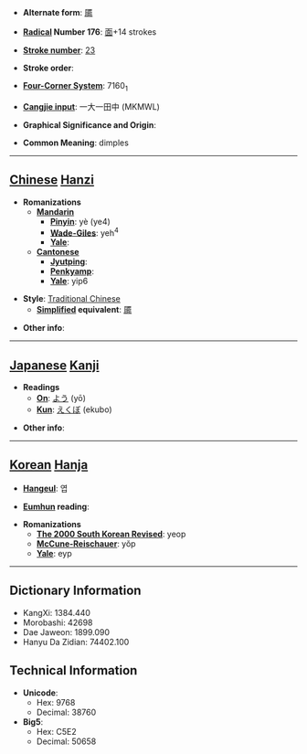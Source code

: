 * '''Alternate form''': [[靥]]

* '''[[Wiktionary:Chinese radical index| Radical]] Number 176''': [[Wiktionary:Chinese radical index 面|面]]+14 strokes

* '''[[Wiktionary:Chinese total strokes index|Stroke number]]''': [[Wiktionary:Chinese total strokes index 23|23]]

* '''Stroke order''': 

* '''[[Wiktionary:Chinese four corner index|Four-Corner System]]''': 7160<sub>1</sub>

* '''[[Wiktionary:Chinese Cangjie index|Cangjie input]]''': 一大一田中 (MKMWL)

* '''Graphical Significance and Origin''': 

* '''Common Meaning''': dimples

----

== [[Chinese]] [[Hanzi]] ==

* '''Romanizations'''
** '''[[Mandarin]]'''
*** '''[[Pinyin]]''': yè (ye4)
*** '''[[Wade-Giles]]''': yeh<sup>4</sup>
*** '''[[Yale]]''': 
** '''[[Cantonese]]'''
*** '''[[Jyutping]]''':
*** '''[[Penkyamp]]''': 
*** '''[[Yale]]''': yip6

* '''Style''': [[Traditional Chinese]] 
** '''[[Simplified Chinese|Simplified]] equivalent''': [[靥]]

* '''Other info''': 

----

== [[Japanese]] [[Kanji]] ==

* '''Readings'''
** '''[[On]]''': [[よう]] (yō)
** '''[[Kun]]''': [[えくぼ]] (ekubo)

* '''Other info''':  

----

== [[Korean]] [[Hanja]] ==

* '''[[Hangeul]]''': 엽

* '''[[Eumhun]] reading''': 

* '''Romanizations'''
** '''[[The 2000 South Korean Revised Romanization|The 2000 South Korean Revised]]''': yeop
** '''[[McCune-Reischauer]]''': yŏp
** '''[[Yale]]''': eyp

----

== Dictionary Information ==

* KangXi: 1384.440
* Morobashi: 42698
* Dae Jaweon: 1899.090
* Hanyu Da Zidian: 74402.100

== Technical Information ==

* '''Unicode''':
** Hex: 9768
** Decimal: 38760
* '''Big5''':
** Hex: C5E2
** Decimal: 50658